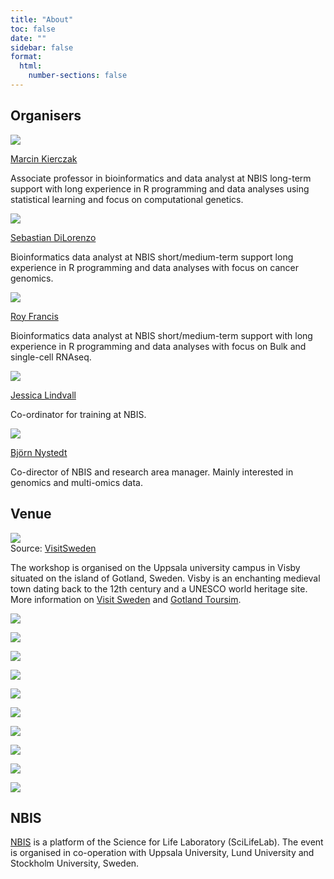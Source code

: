 ```yaml
---
title: "About"
toc: false
date: ""
sidebar: false
format:
  html:
    number-sections: false
---
```


## Organisers

::: {.organisers-parent}
::: {.organisers-child}

![](assets/profile/marcin-kierczak.jpg)

[Marcin Kierczak](http://www.kierczak.net/)

Associate professor in bioinformatics and data analyst at NBIS long-term support with long experience in R programming and data analyses using statistical learning and focus on computational genetics.

:::
::: {.organisers-child}

![](assets/profile/sebastian-dilorenzo.jpg)

[Sebastian DiLorenzo](http://nbis.se/about/staff/sebastian-dilorenzo/)

Bioinformatics data analyst at NBIS short/medium-term support long experience in R programming and data analyses with focus on cancer genomics. 

:::
::: {.organisers-child}

![](assets/profile/roy-francis.jpg)

[Roy Francis](http://nbis.se/about/staff/roy-francis/)

Bioinformatics data analyst at NBIS short/medium-term support with long experience in R programming and data analyses with focus on Bulk and single-cell RNAseq. 

:::
::: {.organisers-child}

![](assets/profile/jessica-lindvall.jpg)

[Jessica Lindvall](http://nbis.se/about/staff/jessica-lindvall/)

Co-ordinator for training at NBIS. 

:::
::: {.organisers-child}

![](assets/profile/bjorn-nystedt.jpg)

[Björn Nystedt](http://nbis.se/about/staff/bjorn-nystedt/)

Co-director of NBIS and research area manager. Mainly interested in genomics and multi-omics data. 

:::
:::

## Venue

![](assets/images/venue/visby.jpg)  
[Source: [VisitSweden](https://visitsweden.com/where-to-go/southern-sweden/gotland/visby/)]{.small}

The workshop is organised on the Uppsala university campus in Visby situated on the island of Gotland, Sweden. Visby is an enchanting medieval town dating back to the 12th century and a UNESCO world heritage site. More information on [Visit Sweden](https://visitsweden.com/where-to-go/southern-sweden/gotland/visby/) and [Gotland Toursim](https://gotland.com/). 

::: {.venue-parent}
::: {.venue-child}
![](assets/images/venue/a.jpg){group="venue"}
:::
::: {.venue-child}
![](assets/images/venue/b.jpg){group="venue"}
:::
::: {.venue-child}
![](assets/images/venue/c.jpg){group="venue"}
:::
::: {.venue-child}
![](assets/images/venue/d.jpg){group="venue"}
:::
::: {.venue-child}
![](assets/images/venue/e.jpg){group="venue"}
:::
::: {.venue-child}
![](assets/images/venue/f.jpg){group="venue"}
:::
::: {.venue-child}
![](assets/images/venue/g.jpg){group="venue"}
:::
::: {.venue-child}
![](assets/images/venue/h.jpg){group="venue"}
:::
::: {.venue-child}
![](assets/images/venue/i.jpg){group="venue"}
:::
::: {.venue-child}
![](assets/images/venue/j.jpg){group="venue"}
:::
:::

## NBIS

[NBIS](https://nbis.se) is a platform of the Science for Life Laboratory (SciLifeLab). The event is organised in co-operation with Uppsala University, Lund University and Stockholm University, Sweden.
